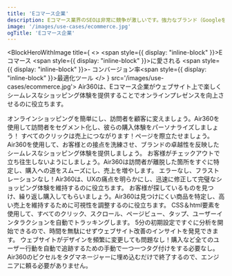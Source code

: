 ```yaml
---
title: 'Eコマース企業'
description: Eコマース業界のSEOは非常に競争が激しいです。強力なブランド（Googleを含む）が検索結果を支配し、非効率な余地はほとんどありません。
image: '/images/use-cases/ecommerce.jpg'
ogTitle: 'Eコマース企業'
---
```


<BlockHeroWithImage title={
    <>
      <span style={{ display: "inline-block" }}>Eコマース</span> <span style={{ display: "inline-block" }}>に愛される</span> <span style={{ display: "inline-block" }}>- コンバージョン率</span><span style={{ display: "inline-block" }}>最適化ツール</span>
    </>
  } src='/images/use-cases/ecommerce.jpg'>
  Air360は、Eコマース企業がウェブサイト上で楽しくシームレスなショッピング体験を提供することでオンラインプレゼンスを向上させるのに役立ちます。
</BlockHeroWithImage>

<ShowcaseLogos>
  <ProductLogo />
  <Okaidi />
  <Bremont />
</ShowcaseLogos>

<SlideFeature title='Air360でEコマースの成長を加速'>
  <Slide title='コンバージョンにつながる体験を' src='/images/use-cases/slides/slide1.webp' shadow={false}>
    オンラインショッピングを簡単にし、訪問者を顧客に変えましょう。Air360を使用して訪問者をセグメント化し、彼らの購入体験をパーソナライズしましょう！
  </Slide>
  <Slide title='各ページの最高のバージョンを' src='/images/use-cases/slides/slide2.webp' shadow={false}>
    すべてのクリックは売上につながります！ページを際立たせましょう。Air360を使用して、お客様との接点を洗練させ、ブランドの卓越性を反映したシームレスなショッピング体験を提供しましょう。
  </Slide>
  <Slide title='購入体験をシンプルに' src='/images/use-cases/slides/slide3.webp' shadow={false}>
    お客様がチェックアウトで立ち往生しないようにしましょう。Air360は訪問者が離脱した箇所をすぐに特定し、購入への道をスムーズにし、売上を増やします。
  </Slide>
  <Slide title='サイトをスムーズに運営' src='/images/use-cases/slides/slide4.webp' shadow={false}>
    エラーなし、フラストレーションなし！Air360は、UXの痛点を明らかにし、迅速に修正して完璧なショッピング体験を維持するのに役立ちます。
  </Slide>
  <Slide title='お客様の幸せを第一に' src='/images/use-cases/slides/slide5.webp' shadow={false}>
    お客様が探しているものを見つけ、繰り返し購入してもらいましょう。Air360は見つけにくい商品を特定し、高い売上を維持するために可視性を調整するのに役立ちます。
  </Slide>
</SlideFeature>

<GalleryBlocks title='Air360の強み'>
  <Block title='自動トラッキング' icon='robot-astromech' color='orange'>
    CSS＆html要素を使用して、すべてのクリック、スクロール、ページビュー、タップ、ユーザーインタラクションを自動でトラッキングします。
  </Block>
  <Block title='すぐに分析を開始' icon='bolt' color='purple'>
    5分の初期設定ですぐに分析を開始できるので、時間を無駄にせずウェブサイト改善のインサイトを発見できます。
  </Block>
  <Block title='タグ不要' icon='tag' color='orange'>
    ウェブサイトがデザインを頻繁に変更しても問題なし！購入など全てのユーザー行動を自動で追跡するための手動で一つ一つタグ付けをする必要なし。
  </Block>
  <Block title='ノーコード' icon='code' color='purple'>
    Air360のピクセルをタグマネージャーに埋め込むだけで終了するので、エンジニアに頼る必要がありません。
  </Block>
</GalleryBlocks>

<BlockSection lp>
  <LaundryList items={['コンバージョンにつながる体験を', '各ページの最高のバージョンを', '購入体験をシンプルに', 'サイトをスムーズに運営', 'お客様の幸せを第一に']} />
</BlockSection>

<BlockFeature title='最高のユーザーエクスペリエンスを作成するために必要なすべて'>
  <Feature name='自動トラッキング' icon='robot-astromech' />
  <Feature name='カスタムデータ収集' icon='database' />
  <Feature name='ノーコードエラー検出' icon='message-exclamation' />
  <Feature name='高度なセグメント' icon='square-kanban' />
  <Feature name='ファネル分析' icon='filter-circle-dollar' />
  <Feature name='ユーザージャーニー' icon='cart-shopping' />
  <Feature name='ページ内分析' icon='user-magnifying-glass' />
  <Feature name='セッション再生' icon='clapperboard-play' />
</BlockFeature>

<BlockSection className='mb-15'>
  <IncreaseConversion />
</BlockSection>
